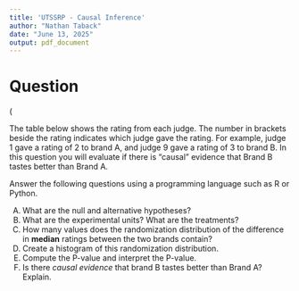 ```yaml
---
title: 'UTSSRP - Causal Inference'
author: "Nathan Taback"
date: "June 13, 2025"
output: pdf_document
---
```

# Question

(\it Adapted from Box, Hunter, and Hunter) Fifteen judges were randomly allocated to judge one of two brands of beer, A or B, for taste.  Eight judges will be assigned to Brand A and seven judges to brand B.  The judges ranked the beer they tasted using  a 10-point (Likert) scale with 1 representing `poor taste' and 10 representing `outstanding taste'.

The table below shows the rating from each judge.  The number in brackets beside the rating indicates which judge gave the rating.  For example, judge 1 gave a rating of 2 to brand A, and judge 9 gave a rating of 3 to brand B.  In this question you will evaluate if there is "causal" evidence that Brand B tastes better than Brand A.

\begin{table}[htp]
\begin{center}
\begin{tabular}{c | c c c c c c c c}
Brand A & 2 (1) & 4 (2) & 2 (3) & 1 (4) & 9 (5) & 9 (6) & 2 (7) & 2 (10) \\
\hline
Brand B & 8 (8) & 3 (9) & 5 (11) & 3 (12) & 7 (13) &7 (14) & 4 (15)
\end{tabular}
\end{center}
\label{default}
\end{table}

Answer the following questions using a programming language such as R or Python. 


A.  What are the null and alternative hypotheses?
B.  What are the experimental units?  What are the treatments?
C.  How many values does the randomization distribution of the difference in **median** ratings between the two brands contain?
D.  Create a histogram of this randomization distribution.  
E.  Compute the P-value and interpret the P-value.
F.  Is there *causal evidence* that brand B tastes better than Brand A?  Explain.


